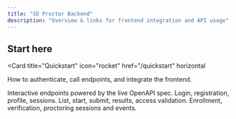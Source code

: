 ```yaml
---
title: "SD Proctor Backend"
description: "Overview & links for frontend integration and API usage"
---
```


## Start here

<Card
  title="Quickstart"
  icon="rocket"
  href="/quickstart"
  horizontal
>
  How to authenticate, call endpoints, and integrate the frontend.
</Card>

<Columns cols={2}>
  <Card
    title="API Reference"
    icon="terminal"
    href="/api-reference/introduction"
  >
    Interactive endpoints powered by the live OpenAPI spec.
  </Card>
  <Card
    title="Auth & Users"
    icon="user"
    href="/api-reference/auth"
  >
    Login, registration, profile, sessions.
  </Card>
  <Card
    title="Exams"
    icon="book"
    href="/api-reference/exams"
  >
    List, start, submit, results, access validation.
  </Card>
  <Card
    title="Biometric & Proctoring"
    icon="shield-check"
    href="/api-reference/biometric"
  >
    Enrollment, verification, proctoring sessions and events.
  </Card>
</Columns>
